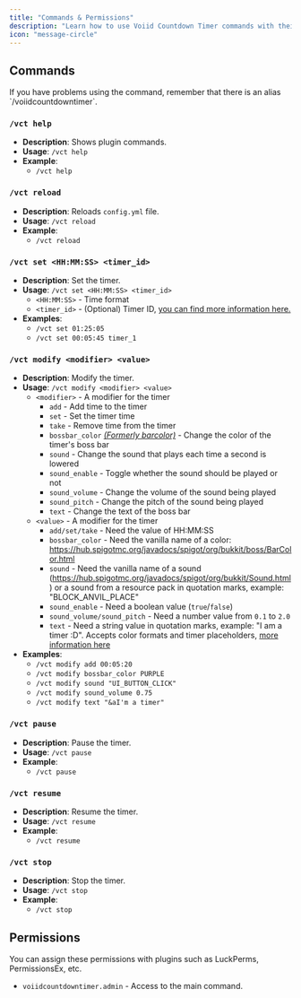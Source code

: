 ```yaml
---
title: "Commands & Permissions"
description: "Learn how to use Voiid Countdown Timer commands with their arguments"
icon: "message-circle"
---
```


## Commands

<Tip>
  If you have problems using the command, remember that there is an alias `/voiidcountdowntimer`.
</Tip>

### **`/vct help`**

- **Description**: Shows plugin commands.
- **Usage**: `/vct help`
- **Example**:
  - `/vct help`

### **`/vct reload`**

- **Description**: Reloads `config.yml` file.
- **Usage**: `/vct reload`
- **Example**:
  - `/vct reload`

### **`/vct set <HH:MM:SS> <timer_id>`**

- **Description**: Set the timer.
- **Usage**: `/vct set <HH:MM:SS> <timer_id>`
  - `<HH:MM:SS>` - Time format
  - `<timer_id>` - (Optional) Timer ID, [you can find more information here.](/usage-guide/configuration#configuration-of-timers)
- **Examples**:
  - `/vct set 01:25:05`
  - `/vct set 00:05:45 timer_1`

### **`/vct modify <modifier> <value>`**

- **Description**: Modify the timer.
- **Usage**: `/vct modify <modifier> <value>`
  - `<modifier>` - A modifier for the timer
    - `add` - Add time to the timer
    - `set` - Set the timer time
    - `take` - Remove time from the timer
    - `bossbar_color` _<u>(Formerly barcolor)</u>_ - Change the color of the timer's boss bar
    - `sound` - Change the sound that plays each time a second is lowered
    - `sound_enable` - Toggle whether the sound should be played or not
    - `sound_volume` - Change the volume of the sound being played
    - `sound_pitch` - Change the pitch of the sound being played
    - `text` - Change the text of the boss bar
  - `<value>` - A modifier for the timer
    - `add/set/take` - Need the value of HH:MM:SS
    - `bossbar_color` - Need the vanilla name of a color: https://hub.spigotmc.org/javadocs/spigot/org/bukkit/boss/BarColor.html
    - `sound` - Need the vanilla name of a sound (https://hub.spigotmc.org/javadocs/spigot/org/bukkit/Sound.html) or a sound from a resource pack in quotation marks, example: "BLOCK_ANVIL_PLACE"
    - `sound_enable` - Need a boolean value (`true`/`false`)
    - `sound_volume/sound_pitch` - Need a number value from `0.1` to `2.0`
    - `text` - Need a string value in quotation marks, example: "I am a timer :D". Accepts color formats and timer placeholders, [more information here](/usage-guide/configuration#text%3A-"%26ai-m-a-green-timer-of-%25hh%25%3A%25mm%25%3A%25ss%25-%3Ad")
- **Examples**:
  - `/vct modify add 00:05:20`
  - `/vct modify bossbar_color PURPLE`
  - `/vct modify sound "UI_BUTTON_CLICK"`
  - `/vct modify sound_volume 0.75`
  - `/vct modify text "&aI'm a timer"`

### **`/vct pause`**

- **Description**: Pause the timer.
- **Usage**: `/vct pause`
- **Example**:
  - `/vct pause`

### **`/vct resume`**

- **Description**: Resume the timer.
- **Usage**: `/vct resume`
- **Example**:
  - `/vct resume`

### **`/vct stop`**

- **Description**: Stop the timer.
- **Usage**: `/vct stop`
- **Example**:
  - `/vct stop`

## Permissions

<Tip>
  You can assign these permissions with plugins such as LuckPerms, PermissionsEx, etc.
</Tip>

- `voiidcountdowntimer.admin` - Access to the main command.